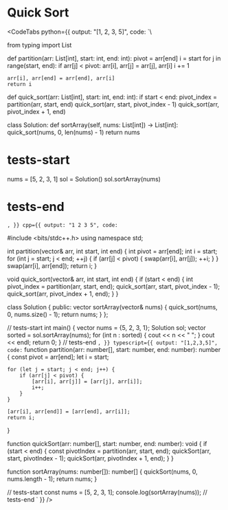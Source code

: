 
# Quick Sort

<PracticeLinks leetcode="sort-an-array" />

<CodeTabs
        python={{
          output: "[1, 2, 3, 5]",
          code: `\

from typing import List


def partition(arr: List[int], start: int, end: int):
    pivot = arr[end]
    i = start
    for j in range(start, end):
        if arr[j] < pivot:
            arr[i], arr[j] = arr[j], arr[i]
            i += 1

    arr[i], arr[end] = arr[end], arr[i]
    return i

def quick_sort(arr: List[int], start: int, end: int):
    if start < end:
        pivot_index = partition(arr, start, end)
        quick_sort(arr, start, pivot_index - 1)
        quick_sort(arr, pivot_index + 1, end)


class Solution:
    def sortArray(self, nums: List[int]) -> List[int]:
        quick_sort(nums, 0, len(nums) - 1)
        return nums
	
# tests-start
nums = [5, 2, 3, 1]
sol = Solution()
sol.sortArray(nums)
# tests-end
`,
        }}
        cpp={{
          output: "1 2 3 5",
          code: `

#include <bits/stdc++.h>
using namespace std;


int partition(vector<int>& arr, int start, int end) {
    int pivot = arr[end];
    int i = start;
    for (int j = start; j < end; ++j) {
        if (arr[j] < pivot) {
            swap(arr[i], arr[j]);
            ++i;
        }
    }
    swap(arr[i], arr[end]);
    return i;
}

void quick_sort(vector<int>& arr, int start, int end) {
    if (start < end) {
        int pivot_index = partition(arr, start, end);
        quick_sort(arr, start, pivot_index - 1);
        quick_sort(arr, pivot_index + 1, end);
    }
}

class Solution {
   public:
    vector<int> sortArray(vector<int>& nums) {
        quick_sort(nums, 0, nums.size() - 1);
        return nums;
    }
};

// tests-start
int main() {
    vector<int> nums = {5, 2, 3, 1};
    Solution sol;
    vector<int> sorted = sol.sortArray(nums);
    for (int n : sorted) {
        cout << n << " ";
    }
    cout << endl;
    return 0;
}
// tests-end
`,
        }}
        typescript={{
        output: "[1,2,3,5]",
        code:`
function partition(arr: number[], start: number, end: number): number {
    const pivot = arr[end];
    let i = start;

    for (let j = start; j < end; j++) {
        if (arr[j] < pivot) {
            [arr[i], arr[j]] = [arr[j], arr[i]];
            i++;
        }
    }

    [arr[i], arr[end]] = [arr[end], arr[i]];
    return i;
}

function quickSort(arr: number[], start: number, end: number): void {
    if (start < end) {
        const pivotIndex = partition(arr, start, end);
        quickSort(arr, start, pivotIndex - 1);
        quickSort(arr, pivotIndex + 1, end);
    }
}

function sortArray(nums: number[]): number[] {
    quickSort(nums, 0, nums.length - 1);
    return nums;
}

// tests-start
const nums = [5, 2, 3, 1];
console.log(sortArray(nums));
// tests-end
`
    }}
      />